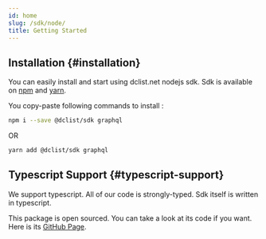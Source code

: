 ```yaml
---
id: home
slug: /sdk/node/
title: Getting Started
---
```


## Installation {#installation}

You can easily install and start using dclist.net nodejs sdk. Sdk is available on [npm](https://www.npmjs.com/) and [yarn](https://classic.yarnpkg.com).

You copy-paste following commands to install :


```bash
npm i --save @dclist/sdk graphql
```

OR

```bash
yarn add @dclist/sdk graphql
```

## Typescript Support {#typescript-support}

We support typescript. All of our code is strongly-typed. Sdk itself is written in typescript.

This package is open sourced. You can take a look at its code if you want. Here is its [GitHub Page](https://github.com/dclist/node-sdk).
